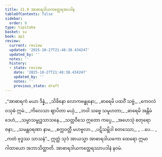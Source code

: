 ```yaml
---
title: 21.9 အာဓာရဒါယကတ္ထေရအပဒါန
tableOfContents: false
sidebar:
  order: 9
type: tipitaka
basket: su
book: ap1
review:
  current: review
  updated: '2025-10-27T21:48:38.434247'
  updated_by: ''
  notes: ''
  history:
  - state: review
    date: '2025-10-27T21:48:38.434247'
    updated_by: ''
    notes: ''
    previous_state: draft
---
```



<ReviewStatus review={frontmatter.review} showDetails={true} />

<HypothesisAnnotation frontmatter={frontmatter} />

<DynamicBreadcrumb />

<Division number="40" book="ap1" e="ch" v="20" p="231">

<Paragraph number="2805" type="verses" book="ap1">
_“အာဓာရကံ မယာ ဒိန္နံ,_  
_သိခိနော လောကဗန္ဓုနော;_  
_ဓာရေမိ ပထဝိံ သဗ္ဗံ,_  
_ကေဝလံ ဝသုဓံ ဣမံ._  

</Paragraph>

</Division>
<Division number="41" book="ap1" e="ch" v="20" p="231">

<Paragraph number="2806" type="verses" book="ap1">
_ကိလေသာ ဈာပိတာ မယှံ,_  
_ဘဝါ သဗ္ဗေ သမူဟတာ;_  
_ဓာရေမိ အန္တိမံ ဒေဟံ,_  
_သမ္မာသမ္ဗုဒ္ဓသာသနေ._  

</Paragraph>

</Division>
<Division number="42" book="ap1" e="ch" v="20" p="231">

<Paragraph number="2807" type="verses" book="ap1">
_သတ္တဝီသေ ဣတော ကပ္ပေ,_  
_အဟေသုံ စတုရော ဇနာ;_  
_သမန္တဝရဏာ နာမ,_  
_စက္ကဝတ္တီ မဟဗ္ဗလာ._  

</Paragraph>

</Division>
<Division number="43" book="ap1" e="ch" v="20" p="231">

<Paragraph number="2808" type="verses" book="ap1">
_ပဋိသမ္ဘိဒါ စတဿော,_  
_ …ပေ… _  
_ကတံ ဗုဒ္ဓဿ သာသနံ”._  

</Paragraph>

<Paragraph number="2809" book="ap1">
ဣတ္ထံ သုဒံ အာယသ္မာ အာဓာရဒါယကော ထေရော ဣမာ ဂါထာယော အဘာသိတ္ထာတိ.

</Paragraph>
</Division>

<Paragraph number="2810" type="center" book="ap1">
အာဓာရဒါယကတ္ထေရဿာပဒါနံ နဝမံ.
</Paragraph>
